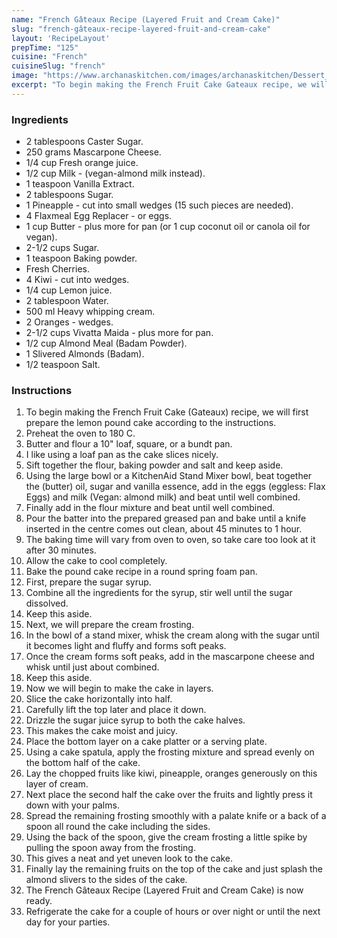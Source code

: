 ---
name: "French Gâteaux Recipe (Layered Fruit and Cream Cake)"
slug: "french-gâteaux-recipe-layered-fruit-and-cream-cake"
layout: 'RecipeLayout'
prepTime: "125"
cuisine: "French"
cuisineSlug: "french"
image: "https://www.archanaskitchen.com/images/archanaskitchen/Dessert_Cakes/french_gateaux_recipe_layered_fresh_fruit_cake_cream_cheese_shutterstock_89279815.jpg"
excerpt: "To begin making the French Fruit Cake Gateaux recipe, we will first prepare the lemon pound cake according to the instructions"
---

### Ingredients

- 2 tablespoons Caster Sugar.
- 250 grams Mascarpone Cheese.
- 1/4 cup Fresh orange juice.
- 1/2 cup Milk - (vegan-almond milk instead).
- 1 teaspoon Vanilla Extract.
- 2 tablespoons Sugar.
- 1 Pineapple - cut into small wedges (15 such pieces are needed).
- 4 Flaxmeal Egg Replacer - or eggs.
- 1 cup Butter - plus more for pan (or 1 cup coconut oil or canola oil for vegan).
- 2-1/2 cups Sugar.
- 1 teaspoon Baking powder.
- Fresh Cherries.
- 4 Kiwi - cut into wedges.
- 1/4 cup Lemon juice.
- 2 tablespoon Water.
- 500 ml Heavy whipping cream.
- 2 Oranges - wedges.
- 2-1/2 cups Vivatta Maida - plus more for pan.
- 1/2 cup Almond Meal (Badam Powder).
- 1 Slivered Almonds (Badam).
- 1/2 teaspoon Salt.

### Instructions

1. To begin making the French Fruit Cake (Gateaux) recipe, we will first prepare the lemon pound cake according to the instructions.
1.  Preheat the oven to 180 C.
1. Butter and flour a 10" loaf, square, or a bundt pan.
1. I like using a loaf pan as the cake slices nicely.
1. Sift together the flour, baking powder and salt and keep aside.
1. Using the large bowl or a KitchenAid Stand Mixer bowl, beat together the (butter) oil, sugar and vanilla essence, add in the eggs (eggless: Flax Eggs) and milk (Vegan: almond milk) and beat until well combined.
1. Finally add in the flour mixture and beat until well combined.
1. Pour the batter into the prepared greased pan and bake until a knife inserted in the centre comes out clean, about 45 minutes to 1 hour.
1. The baking time will vary from oven to oven, so take care too look at it after 30 minutes.
1. Allow the cake to cool completely.
1. Bake the pound cake recipe in a round spring foam pan.
1. First, prepare the sugar syrup.
1. Combine all the ingredients for the syrup, stir well until the sugar dissolved.
1. Keep this aside.
1. Next, we will prepare the cream frosting.
1. In the bowl of a stand mixer, whisk the cream along with the sugar until it becomes light and fluffy and forms soft peaks.
1. Once the cream forms soft peaks, add in the mascarpone cheese and whisk until just about combined.
1. Keep this aside.
1. Now we will begin to make the cake in layers.
1. Slice the cake horizontally into half.
1. Carefully lift the top later and place it down.
1. Drizzle the sugar juice syrup to both the cake halves.
1. This makes the cake moist and juicy.
1. Place the bottom layer on a cake platter or a serving plate.
1. Using a cake spatula, apply the frosting mixture and spread evenly on the bottom half of the cake.
1. Lay the chopped fruits like kiwi, pineapple, oranges generously on this layer of cream.
1. Next place the second half the cake over the fruits and lightly press it down with your palms.
1. Spread the remaining frosting smoothly with a palate knife or a back of a spoon all round the cake including the sides.
1. Using the back of the spoon, give the cream frosting a little spike by pulling the spoon away from the frosting.
1.  This gives a neat and yet uneven look to the cake.
1. Finally lay the remaining fruits on the top of the cake and just splash the almond slivers to the sides of the cake.
1. The French Gâteaux Recipe (Layered Fruit and Cream Cake) is now ready.
1. Refrigerate the cake for a couple of hours or over night or until the next day for your parties.
